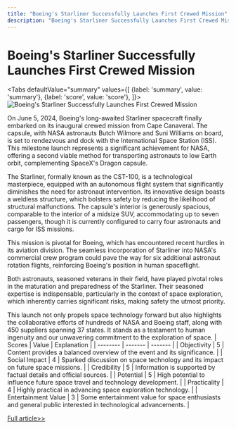 ```yaml
---
title: "Boeing's Starliner Successfully Launches First Crewed Mission"
description: "Boeing's Starliner Successfully Launches First Crewed Mission"
---
```



# Boeing's Starliner Successfully Launches First Crewed Mission


<Tabs
	defaultValue="summary"
	values={[
	{label: 'summary', value: 'summary'},
	{label: 'score', value: 'score'},
]}>
<TabItem value="summary">
<img
  src="https://image.informedainews.com/2024/06/06/Te-kUB-1717675976-0.jpg"
  alt="Boeing's Starliner Successfully Launches First Crewed Mission"
/>



On June 5, 2024, Boeing's long-awaited Starliner spacecraft finally embarked on its inaugural crewed mission from Cape Canaveral. The capsule, with NASA astronauts Butch Wilmore and Suni Williams on board, is set to rendezvous and dock with the International Space Station (ISS). This milestone launch represents a significant achievement for NASA, offering a second viable method for transporting astronauts to low Earth orbit, complementing SpaceX's Dragon capsule.

The Starliner, formally known as the CST-100, is a technological masterpiece, equipped with an autonomous flight system that significantly diminishes the need for astronaut intervention. Its innovative design boasts a weldless structure, which bolsters safety by reducing the likelihood of structural malfunctions. The capsule's interior is generously spacious, comparable to the interior of a midsize SUV, accommodating up to seven passengers, though it is currently configured to carry four astronauts and cargo for ISS missions.

This mission is pivotal for Boeing, which has encountered recent hurdles in its aviation division. The seamless incorporation of Starliner into NASA's commercial crew program could pave the way for six additional astronaut rotation flights, reinforcing Boeing's position in human spaceflight.

Both astronauts, seasoned veterans in their field, have played pivotal roles in the maturation and preparedness of the Starliner. Their seasoned expertise is indispensable, particularly in the context of space exploration, which inherently carries significant risks, making safety the utmost priority.

This launch not only propels space technology forward but also highlights the collaborative efforts of hundreds of NASA and Boeing staff, along with 450 suppliers spanning 37 states. It stands as a testament to human ingenuity and our unwavering commitment to the exploration of space.
</TabItem>
<TabItem value="score">
	| Scores     | Value   | Explanation |
	| -------- | ------- | ------- |
	| Objectivity  | 5    | Content provides a balanced overview of the event and its significance.    |
	| Social Impact | 4     | Sparked discussion on space technology and its impact on future space missions.    |
	| Credibility    | 5    | Information is supported by factual details and official sources.    |
	| Potential    | 5    | High potential to influence future space travel and technology development.    |
	| Practicality    | 4    | Highly practical in advancing space exploration technology.    |
	| Entertainment Value    | 3    | Some entertainment value for space enthusiasts and general public interested in technological advancements.    |
</TabItem>
</Tabs>

[Full article>>](https://www.theguardian.com/us-news/article/2024/jun/05/boeing-starliner-launch-space-nasa)
